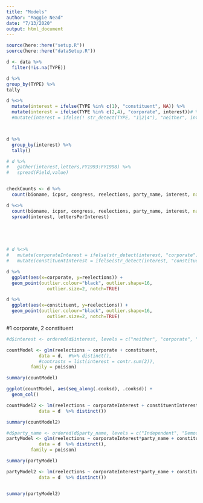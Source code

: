 ```yaml
---
title: "Models"
author: "Maggie Nead"
date: "7/13/2020"
output: html_document
---
```


```r
source(here::here("setup.R"))
source(here::here("dataSetup.R"))
```

```r
d <- data %>%
  filter(!is.na(TYPE))

d %>%
group_by(TYPE) %>%
tally

d %<>%
  mutate(interest = ifelse(TYPE %in% c(1), "constituent", NA)) %>%
  mutate(interest = ifelse(TYPE %in% c(2,4), "corporate", interest))# %>%
  #mutate(interest = ifelse(! str_detect(TYPE, "1|2|4"), "neither", interest))



d %>%
  group_by(interest) %>%
  tally()

# d %>%
#   gather(interest,letters,FY1993:FY1998) %>%
#   spread(Field,value)


checkCounts <- d %>%
  count(bioname, icpsr, congress, reelections, party_name, interest, name = "lettersPerInterest")

d %<>%
  count(bioname, icpsr, congress, reelections, party_name, interest, name = "lettersPerInterest") %>%
  spread(interest, lettersPerInterest)
 

 


# d %<>% 
#   mutate(corporateInterest = ifelse(str_detect(interest, "corporate"), lettersPerInterest, 0)) %>%
#   mutate(constituentInterest = ifelse(str_detect(interest, "constituent"), lettersPerInterest, 0))


```

```r
d %>%
  ggplot(aes(x=corporate, y=reelections)) + 
  geom_point(outlier.colour="black", outlier.shape=16,
               outlier.size=2, notch=TRUE) 

d %>%
  ggplot(aes(x=constituent, y=reelections)) + 
  geom_point(outlier.colour="black", outlier.shape=16,
               outlier.size=2, notch=TRUE) 


```


#1 corporate, 2 constituent
```r
#d$interest <- ordered(d$interest, levels = c("neither", "corporate", "constituent"))

countModel <- glm(reelections ~ corporate + constituent, 
            data = d,  #%>% distinct(), 
            #contrasts = list(interest = contr.sum(2)),
         family = poisson)  

summary(countModel)

ggplot(countModel, aes(seq_along(.cooksd), .cooksd)) +
  geom_col()

```


```r
countModel2 <- lm(reelections ~ corporateInterest + constituentInterest, 
            data = d  %>% distinct())  

summary(countModel2)
```


```r
#d$party_name <- ordered(d$party_name, levels = c("Independent", "Democratic", "Republican"))
partyModel <- glm(reelections ~ corporateInterest*party_name + constituentInterest*party_name, 
            data = d  %>% distinct(), 
         family = poisson)  

summary(partyModel)
```


```r
partyModel2 <- lm(reelections ~ corporateInterest*party_name + constituentInterest*party_name, 
            data = d  %>% distinct())  


summary(partyModel2)


```




